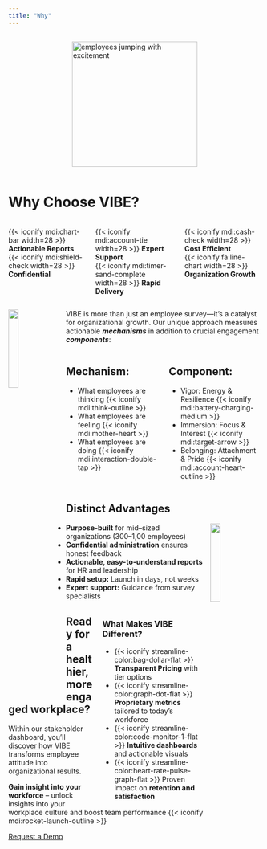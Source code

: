 ```yaml
---
title: "Why"
---
```

<div style="display: flex; justify-content: center;">
![](img/happy.jpg){alt="employees jumping with excitement" height="250"}
</div>

# Why Choose [VIBE]{.vibe}?

::: {.columns}

::: {.column width="33%"}

{{< iconify mdi:chart-bar width=28 >}} **Actionable Reports**<br>
{{< iconify mdi:shield-check width=28 >}} **Confidential**

:::

::: {.column width="34%"}

{{< iconify mdi:account-tie width=28 >}} **Expert Support**<br>
{{< iconify mdi:timer-sand-complete width=28 >}} **Rapid Delivery**

:::

::: {.column width="33%"}

{{< iconify mdi:cash-check width=28 >}} **Cost Efficient**<br>
{{< iconify fa:line-chart width=28 >}} **Organization Growth**

:::

:::

::: {style="overflow: auto;"}

![](img/logo.png){style="float: left; margin-right: 1em; width: 20%;"}

[VIBE]{.vibe} is more than just an employee survey—it's a catalyst for organizational growth. Our unique approach measures actionable ***mechanisms*** in addition to crucial engagement ***components***: 

::: {.columns}

::: {.column width="50%"}

## Mechanism:

+ What employees are [thinking]{.vibe .red} {{< iconify mdi:think-outline >}}
+ What employees are [feeling]{.vibe .red} {{< iconify mdi:mother-heart >}}
+ What employees are [doing]{.vibe .red} {{< iconify mdi:interaction-double-tap >}}

:::

::: {.column width="50%"}

## Component:

+ [Vigor]{.vibe .red}: Energy & Resilience {{< iconify mdi:battery-charging-medium >}}
+ [Immersion]{.vibe .red}: Focus & Interest {{< iconify mdi:target-arrow >}}
+ [Belonging]{.vibe .red}: Attachment & Pride {{< iconify mdi:account-heart-outline >}}

:::

:::

## Distinct Advantages

![](img/logo.png){style="float: right; margin-left: 1em; width: 20%;"}

- **Purpose-built** for mid--sized organizations (300–1,00 employees)
- **Confidential administration** ensures honest feedback
- **Actionable, easy-to-understand reports** for HR and leadership
- **Rapid setup:** Launch in days, not weeks
- **Expert support:** Guidance from survey specialists

::: {.callout-note style="float: right; margin-left: 1em; width: 40%;"}

### **What Makes [VIBE]{.vibe} Different?**

+ {{< iconify streamline-color:bag-dollar-flat >}} **Transparent Pricing** with tier options 
- {{< iconify streamline-color:graph-dot-flat >}} **Proprietary metrics** tailored to today's workforce 
- {{< iconify streamline-color:code-monitor-1-flat >}} **Intuitive dashboards** and actionable visuals 
- {{< iconify streamline-color:heart-rate-pulse-graph-flat >}} Proven impact on **retention and satisfaction** 
:::

## Ready for a healthier, more engaged workplace?  

Within our stakeholder dashboard, you’ll [discover how](how.qmd) [VIBE]{.vibe} transforms employee attitude into organizational results. 

**Gain insight into your workforce** -- unlock insights into your workplace culture and boost team performance {{< iconify mdi:rocket-launch-outline >}}

[Request a Demo](contact.qmd#email-form){.btn .btn-outline-primary}

:::